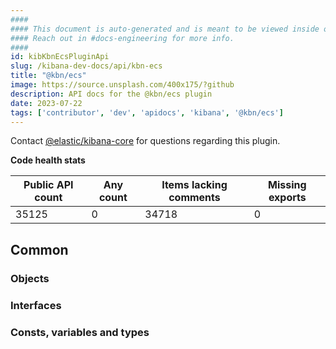 ```yaml
---
####
#### This document is auto-generated and is meant to be viewed inside our experimental, new docs system.
#### Reach out in #docs-engineering for more info.
####
id: kibKbnEcsPluginApi
slug: /kibana-dev-docs/api/kbn-ecs
title: "@kbn/ecs"
image: https://source.unsplash.com/400x175/?github
description: API docs for the @kbn/ecs plugin
date: 2023-07-22
tags: ['contributor', 'dev', 'apidocs', 'kibana', '@kbn/ecs']
---
```




Contact [@elastic/kibana-core](https://github.com/orgs/elastic/teams/kibana-core) for questions regarding this plugin.

**Code health stats**

| Public API count  | Any count | Items lacking comments | Missing exports |
|-------------------|-----------|------------------------|-----------------|
| 35125 | 0 | 34718 | 0 |

## Common

### Objects
<DocDefinitionList data={kbnEcsObj.common.objects}/>

### Interfaces
<DocDefinitionList data={kbnEcsObj.common.interfaces}/>

### Consts, variables and types
<DocDefinitionList data={kbnEcsObj.common.misc}/>

